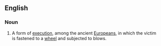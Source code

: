==English==

===Noun===
{{wikipedia}}
{{en-noun|-}}

# A form of [[execution]], among the ancient [[Europeans]], in which the victim is fastened to a [[wheel]] and subjected to blows.